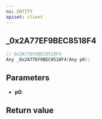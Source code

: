 ```yaml
---
ns: ENTITY
apiset: client
---
```

## _0x2A77EF9BEC8518F4

```c
// 0x2A77EF9BEC8518F4
Any _0x2A77EF9BEC8518F4(Any p0);
```


## Parameters
* **p0**:

## Return value